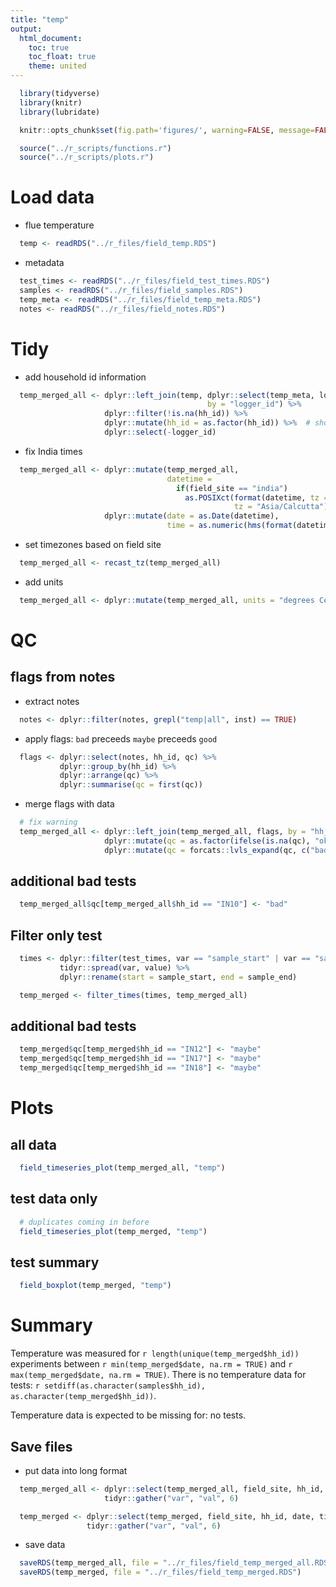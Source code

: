 ```yaml
---
title: "temp"
output:
  html_document:
    toc: true
    toc_float: true
    theme: united
---
```


```r
  library(tidyverse)
  library(knitr)
  library(lubridate)
```

```r
  knitr::opts_chunk$set(fig.path='figures/', warning=FALSE, message=FALSE, cache=TRUE)
```

```r
  source("../r_scripts/functions.r")
  source("../r_scripts/plots.r")
```

# Load data

* flue temperature

```r
  temp <- readRDS("../r_files/field_temp.RDS")
```

* metadata

```r
  test_times <- readRDS("../r_files/field_test_times.RDS")
  samples <- readRDS("../r_files/field_samples.RDS")
  temp_meta <- readRDS("../r_files/field_temp_meta.RDS")
  notes <- readRDS("../r_files/field_notes.RDS")
```

# Tidy

* add household id information

```r
  temp_merged_all <- dplyr::left_join(temp, dplyr::select(temp_meta, logger_id, hh_id, field_site),
                                            by = "logger_id") %>%
                     dplyr::filter(!is.na(hh_id)) %>%
                     dplyr::mutate(hh_id = as.factor(hh_id)) %>%  # should alaready be factor
                     dplyr::select(-logger_id)
```

* fix India times

```r
  temp_merged_all <- dplyr::mutate(temp_merged_all,
                                   datetime = 
                                     if(field_site == "india")
                                       as.POSIXct(format(datetime, tz = "Asia/Calcutta", usetz = TRUE),
                                                  tz = "Asia/Calcutta")) %>%
                     dplyr::mutate(date = as.Date(datetime),
                                   time = as.numeric(hms(format(datetime, "%H:%M:%S"))))
```

* set timezones based on field site

```r
  temp_merged_all <- recast_tz(temp_merged_all)
```

* add units
```r
  temp_merged_all <- dplyr::mutate(temp_merged_all, units = "degrees Celsius")
```

# QC

## flags from notes

* extract notes

```r
  notes <- dplyr::filter(notes, grepl("temp|all", inst) == TRUE)
```

* apply flags: `bad` preceeds `maybe` preceeds `good`

```r
  flags <- dplyr::select(notes, hh_id, qc) %>%
           dplyr::group_by(hh_id) %>%
           dplyr::arrange(qc) %>%
           dplyr::summarise(qc = first(qc))
```

* merge flags with data

```r
  # fix warning
  temp_merged_all <- dplyr::left_join(temp_merged_all, flags, by = "hh_id") %>%
                     dplyr::mutate(qc = as.factor(ifelse(is.na(qc), "ok", as.character(qc)))) %>%
                     dplyr::mutate(qc = forcats::lvls_expand(qc, c("bad", "maybe", "ok")))
```

## additional bad tests

```r
  temp_merged_all$qc[temp_merged_all$hh_id == "IN10"] <- "bad"
```

## Filter only test

```r
  times <- dplyr::filter(test_times, var == "sample_start" | var == "sample_end") %>%
           tidyr::spread(var, value) %>%
           dplyr::rename(start = sample_start, end = sample_end)
```

```r
  temp_merged <- filter_times(times, temp_merged_all)
```

## additional bad tests

```r

  temp_merged$qc[temp_merged$hh_id == "IN12"] <- "maybe"
  temp_merged$qc[temp_merged$hh_id == "IN17"] <- "maybe"
  temp_merged$qc[temp_merged$hh_id == "IN18"] <- "maybe"

```

# Plots

## all data

```r
  field_timeseries_plot(temp_merged_all, "temp")
```

## test data only

```r
  # duplicates coming in before
  field_timeseries_plot(temp_merged, "temp")
```

## test summary

```r
  field_boxplot(temp_merged, "temp")
```

# Summary

Temperature was measured for `r length(unique(temp_merged$hh_id))` experiments between `r min(temp_merged$date, na.rm = TRUE)` and `r max(temp_merged$date, na.rm = TRUE)`. There is no temperature data for tests: `r setdiff(as.character(samples$hh_id), as.character(temp_merged$hh_id))`.

Temperature data is expected to be missing for: no tests.

## Save files

* put data into long format

```r
  temp_merged_all <- dplyr::select(temp_merged_all, field_site, hh_id, date, time, datetime, temp, units, qc) %>%
                     tidyr::gather("var", "val", 6)

  temp_merged <- dplyr::select(temp_merged, field_site, hh_id, date, time, datetime, temp, units, qc) %>%
                 tidyr::gather("var", "val", 6)
```

* save data

```r
  saveRDS(temp_merged_all, file = "../r_files/field_temp_merged_all.RDS")
  saveRDS(temp_merged, file = "../r_files/field_temp_merged.RDS")
```
